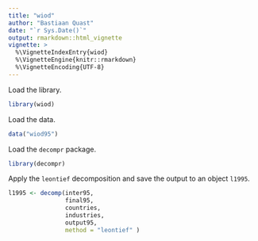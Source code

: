 ```yaml
---
title: "wiod"
author: "Bastiaan Quast"
date: "`r Sys.Date()`"
output: rmarkdown::html_vignette
vignette: >
  %\VignetteIndexEntry{wiod}
  %\VignetteEngine{knitr::rmarkdown}
  %\VignetteEncoding{UTF-8}
---
```


Load the library.

```r
library(wiod)
```

Load the data.

```r
data("wiod95")
```

Load the `decompr` package.

```r
library(decompr)
```

Apply the `leontief` decomposition and save the output to an object `l1995`.

```r
l1995 <- decomp(inter95,
                final95,
                countries,
                industries,
                output95,
                method = "leontief" )
```
